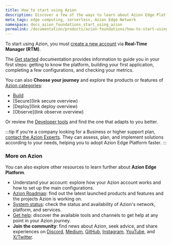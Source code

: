 ```yaml
---
title: How to start using Azion
description: Discover a few of the ways to learn about Azion Edge Platform.
meta_tags: edge computing, serverless, Azion Edge Network
namespace: docs_azion_foundations_start_using_azion
permalink: /documentation/products/azion-foundations/how-to-start-using-azion/
---
```


To start using Azion, you must [create a new account](/en/documentation/products/accounts/creating-account/) via **Real-Time Manager (RTM)**.

The [Get started](/en/documentation/products/get-started/) documentation provides information to guide you in your first steps: getting to know the platform, building your first application, completing a few configurations, and checking your metrics.

You can also **Choose your journey** and explore the products or features of [Azion categories](/en/documentation/products/azion-foundations/azion-products-catalog/):

- [Build](/en/documentation/products/guides/build/overview/)
- [Secure](link secure overview)
- [Deploy](link deploy overview)
- [Observe](link observe overview)

Or review the [Developer tools](/en/documentation/products/dev-tools/) and find the one that adapts to you better.

:::tip
If you're a company looking for a Business or higher support plan, [contact the Azion Experts](https://www.azion.com/en/contact-sales/). They can assess, plan, and implement solutions according to your needs, helping you to adopt Azion Edge Platform faster.
:::

### More on Azion

You can also explore other resources to learn further about **Azion Edge Platform**.

- Understand your account: explore how your Azion account works and how to set up the main configurations.
- [Azion Roadmap](https://azion.com/en/roadmap/): find out the latest launched products and features and the projects Azion is working on.
- [System status](https://status.azion.com/): check the status and availability of Azion's network, platform, and services.
- [Get help](/en/documentation/products/get-help/): discover the available tools and channels to get help at any point in your Azion journey.
- **Join the community**: find news about Azion, seek advice, and share experiences on [Discord](https://discord.gg/Yp9N7RMVZy), [Medium](https://medium.com/aziontech), [GitHub](https://github.com/aziontech), [Instagram](https://www.instagram.com/aziontech/), [YouTube](https://www.youtube.com/aziontech), and [X/Twitter](https://twitter.com/aziontech).


